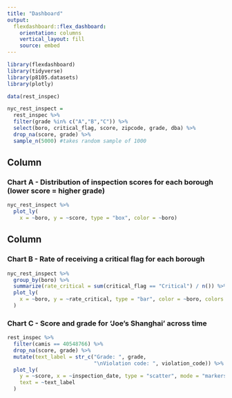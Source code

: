 ```yaml
---
title: "Dashboard"
output: 
  flexdashboard::flex_dashboard:
    orientation: columns
    vertical_layout: fill
    source: embed
---
```


```r
library(flexdashboard)
library(tidyverse)
library(p8105.datasets)
library(plotly)
```

```r
data(rest_inspec)

nyc_rest_inspect = 
  rest_inspec %>% 
  filter(grade %in% c("A","B","C")) %>% 
  select(boro, critical_flag, score, zipcode, grade, dba) %>% 
  drop_na(score, grade) %>% 
  sample_n(5000) #takes random sample of 1000
```


Column {data-width=650}
-----------------------------------------------------------------------

### Chart A - Distribution of inspection scores for each borough (lower score = higher grade)
```r
nyc_rest_inspect %>% 
  plot_ly(
    x = ~boro, y = ~score, type = "box", color = ~boro)
```


Column {data-width=350}
-----------------------------------------------------------------------

### Chart B - Rate of receiving a critical flag for each borough
```r
nyc_rest_inspect %>% 
  group_by(boro) %>% 
  summarize(rate_critical = sum(critical_flag == "Critical") / n()) %>% 
  plot_ly(
    x = ~boro, y = ~rate_critical, type = "bar", color = ~boro, colors = "viridis"
  )
```


### Chart C - Score and grade for 'Joe's Shanghai' across time
```r
rest_inspec %>% 
  filter(camis == 40548766) %>% 
  drop_na(score, grade) %>%
  mutate(text_label = str_c("Grade: ", grade, 
                            "\nViolation code: ", violation_code)) %>% 
  plot_ly(
    y = ~score, x = ~inspection_date, type = "scatter", mode = "markers",
    text = ~text_label
  )
```
